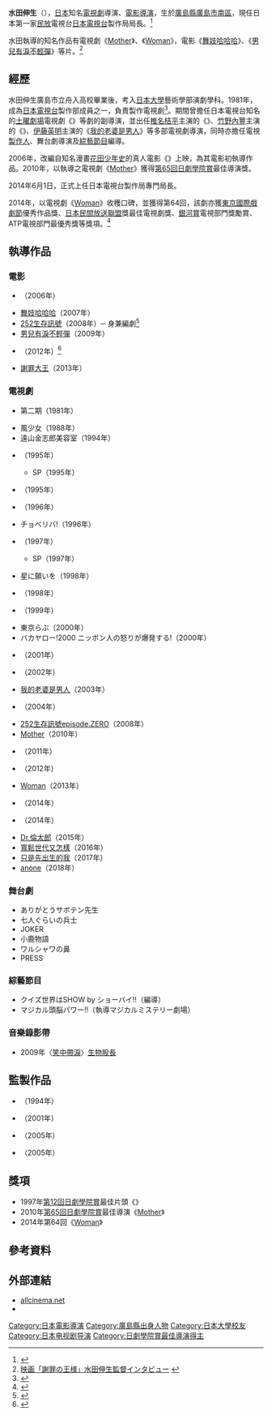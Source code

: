 {{noteTA
|G1=Movie
|G2=Show
}}
{{Infobox entertainer
|name =水田 伸生
|type =導演
|birth_date={{Birth date and age|year=1958|month=8|day=20}}
|birthplace = {{JPN}}[[廣島縣|廣島縣]][[廣島市|廣島市]][[南區_(廣島市)|南區]]
|教育程度 = [[日本大學|日本大學]]藝術學部演劇學科
|occupation=[[導演|導演]]、[[製作人|製作人]]
|活躍年代= 1981年至今
|spouse = 
|children = 
|IMDb = 2399853
|awards='''[[第12回日劇學院賞|第12回日劇學院賞]]最佳片頭'''<br>1997年《{{link-ja|愛情遊戲 (電視劇)|恋のバカンス (テレビドラマ)|愛情遊戲}}》<br>'''[[第65回日劇學院賞|第65回日劇學院賞]]最佳導演'''<br>2010年《[[Mother_(電視劇)|Mother]]》<br>'''第64回{{link-ja|藝術選獎|芸術選奨|}}{{link-ja|文部科学大臣獎|文部科學大臣賞}}'''<br>2014年《[[Woman_(電視劇)|Woman]]》
}}
{{Japanese
|japanese=水田 伸生
|kana=みずた のぶお
|romaji=Mizuta Nobuo}}

'''水田伸生'''（{{bd|1958年|8月20日|catIdx=Mizuta Nobuo}}），[[日本|日本]]知名[[日本電視劇|電視劇]]導演、[[電影導演|電影導演]]，生於[[廣島縣|廣島縣]][[廣島市|廣島市]][[南區_(廣島市)|南區]]，現任日本第一家[[民間放送|民放]]電視台[[日本電視台|日本電視台]]製作局局長。<ref>{{Cite web |url=http://eiga.com/person/84382/ |title=水田伸生Profile |accessdate=2014-12-15 |archive-date=2015-01-09 |archive-url=https://web.archive.org/web/20150109021913/http://eiga.com/person/84382/ |dead-url=no }}</ref>

水田執導的知名作品有電視劇《[[Mother_(電視劇)|Mother]]》、《[[Woman_(電視劇)|Woman]]》，電影《[[舞妓哈哈哈|舞妓哈哈哈]]》、《[[男兒有淚不輕彈|男兒有淚不輕彈]]》等片。<ref>[http://www.ytv.co.jp/interview/syazai/ 映画「謝罪の王様」水田伸生監督インタビュー] {{webarchive|url=https://web.archive.org/web/20141215051410/http://www.ytv.co.jp/interview/syazai/ |date=2014-12-15 }}</ref>

== 經歷 ==
水田伸生廣島市立舟入高校畢業後，考入[[日本大學|日本大學]]藝術學部演劇學科。1981年，成為[[日本電視台|日本電視台]]製作部成員之一，負責製作電視劇<ref>{{Cite web |url=http://mixi.jp/view_community.pl?id=2374435 |title=【監督】水田伸生【演出】 |accessdate=2014-12-15 |archive-date=2014-12-15 |archive-url=https://web.archive.org/web/20141215050729/http://mixi.jp/view_community.pl?id=2374435 |dead-url=no }}</ref>。期間曾擔任日本電視台知名的[[日本電視台週六連續劇|土曜劇場]]電視劇《{{link-ja|池中玄太80公斤|池中玄太80キロ}}》等劇的副導演，並出任[[椎名桔平|椎名桔平]]主演的《{{link-ja|情牽有緣人|お熱いのがお好き?}}》、[[竹野內豐|竹野內豐]]主演的《{{link-ja|心理醫恭介|サイコドクター}}》、[[伊藤英明|伊藤英明]]主演的《[[我的老婆是男人|我的老婆是男人]]》等多部電視劇導演，同時亦擔任電視[[製作人|製作人]]、舞台劇導演及[[綜藝節目|綜藝節目]]編導。

2006年，改編自知名漫畫[[花田少年史|花田少年史]]的真人電影《{{link-ja|花田少年史 幽靈與祕密的隧道|花田少年史 幽霊と秘密のトンネル}}》上映，為其電影初執導作品。2010年，以執導之電視劇《[[Mother_(電視劇)|Mother]]》獲得[[第65回日劇學院賞|第65回日劇學院賞]]最佳導演獎。

2014年6月1日，正式上任日本電視台製作局專門局長。

2014年，以電視劇《[[Woman_(電視劇)|Woman]]》收穫口碑，並獲得第64回{{link-ja|藝術選獎|芸術選奨|}}{{link-ja|文部科学大臣獎|文部科學大臣賞}}，該劇亦獲[[東京國際戲劇節|東京國際戲劇節]]優秀作品獎、[[日本民間放送聯盟|日本民間放送聯盟]]獎最佳電視劇獎、[[銀河賞|銀河賞]]電視部門獎勵賞、ATP電視部門最優秀獎等獎項。<ref>{{Cite web |url=http://www.ntv.co.jp/info/pressrelease/760.html |title=水田伸生チーフディレクター - プレスリリース |accessdate=2014-12-15 |archive-date=2014-04-04 |archive-url=https://web.archive.org/web/20140404174849/http://www.ntv.co.jp/info/pressrelease/760.html |dead-url=no }}</ref>

== 執導作品 ==
=== 電影 ===
*{{link-ja|花田少年史 幽靈與祕密的隧道|花田少年史 幽霊と秘密のトンネル}}（2006年）
*[[舞妓哈哈哈|舞妓哈哈哈]]（2007年）
*[[252生存訊號|252生存訊號]]（2008年）─ 身兼編劇<ref>{{Cite web |url=http://eiga.com/movie/53514/interview/4/ |title=第3回：水田伸生監督　インタビュー「一見するとパニック映画だが、我々がやりたかったのは人間ドラマ」 |accessdate=2014-12-15 |archive-date=2015-05-10 |archive-url=https://web.archive.org/web/20150510122547/http://eiga.com/movie/53514/interview/4/ |dead-url=no }}</ref>
*[[男兒有淚不輕彈|男兒有淚不輕彈]]（2009年）
*{{link-ja|繩氣娘子軍|綱引いちゃった!}}（2012年）<ref>{{Cite web |url=http://kansai.pia.co.jp/interview/cinema/2012-11/tsunahiki.html |title=『綱引いちゃった！』水田伸生監督インタビュー |accessdate=2014-12-15 |archive-date=2014-12-15 |archive-url=https://web.archive.org/web/20141215053811/http://kansai.pia.co.jp/interview/cinema/2012-11/tsunahiki.html |dead-url=no }}</ref>
*[[謝罪大王|謝罪大王]]（2013年）

=== 電視劇 ===
*{{link-ja|池中玄太80公斤|池中玄太80キロ}}第二期（1981年）
*風少女（1988年）
*遠山金志郎美容室（1994年）
*{{link-ja|二見鍾情 (電視劇)|恋も2度目なら|二見鍾情}}（1995年）
**{{link-ja|二見鍾情 (電視劇)|恋も2度目なら|二見鍾情}} SP（1995年）
*{{link-ja|不結束的夏天|終わらない夏}}（1995年）
*{{link-ja|愛的奇蹟 (電視劇)|奇跡のロマンス|愛的奇蹟}}（1996年）
*チョベリバ!（1996年）
*{{link-ja|愛情遊戲 (電視劇)|恋のバカンス (テレビドラマ)|愛情遊戲}}（1997年）
**{{link-ja|愛情遊戲 (電視劇)|恋のバカンス (テレビドラマ)|愛情遊戲}} SP（1997年）
*星に願いを（1998年）
*{{link-ja|情牽有緣人|お熱いのがお好き?}}（1998年）
*{{link-ja|甜蜜生活 (電視劇)|甘い生活。|甜蜜生活}}（1999年）
*東京らぶ（2000年）
*バカヤロー!2000 ニッポン人の怒りが爆発する!（2000年）
*{{link-ja|向井荒太的動物日記|向井荒太の動物日記～愛犬ロシナンテの災難～}}（2001年）
*{{link-ja|心理醫恭介|サイコドクター}}（2002年）
*[[我的老婆是男人|我的老婆是男人]]（2003年）
*{{link-ja|冬季運動會|冬の運動会}}（2004年）
*[[252生存訊號|252生存訊號episode.ZERO]]（2008年）
*[[Mother_(電視劇)|Mother]]（2010年）
*{{link-ja|再見我們的幼稚園|さよならぼくたちのようちえん (テレビドラマ)}}（2011年）
*{{link-ja|特官～特別國稅徵收官|トッカン -特別国税徴収官-#テレビドラマ}}（2012年）
*[[Woman_(電視劇)|Woman]]（2013年）
*{{link-ja|馬賽克日本|モザイクジャパン}}（2014年）
*{{link-ja|小花的味噌湯|はなちゃんのみそ汁}}（2014年）
*[[Dr.倫太郎|Dr.倫太郎]]（2015年）
*[[寬鬆世代又怎樣|寬鬆世代又怎樣]]（2016年）
*[[只是先出生的我|只是先出生的我]]（2017年）
*[[anone|anone]]（2018年）

=== 舞台劇 ===
*ありがとうサボテン先生
*七人ぐらいの兵士
*JOKER
*小鹿物語
*ワルシャワの鼻
*PRESS

=== 綜藝節目 ===
*クイズ世界はSHOW by ショーバイ!!（編導）
*マジカル頭脳パワー!!（執導マジカルミステリー劇場）

=== 音樂錄影帶 ===
*2009年〈[[笑中帶淚|笑中帶淚]]〉[[生物股長|生物股長]]

== 監製作品 ==
*{{link-ja|益智遊戲 (電視劇)|ザ・ワイドショー|益智遊戲}}（1994年）
*{{link-ja|永田町 (電視劇)|レッツ・ゴー!永田町|永田町}}（2001年）
*{{link-ja|歡迎光臨，患者大人|いらっしゃいませ、患者さま。}}（2005年）
*{{link-ja|MAKOTO|MAKOTO (映画)}}（2005年）

== 獎項 ==
*1997年[[第12回日劇學院賞|第12回日劇學院賞]]最佳片頭《{{link-ja|愛情遊戲 (電視劇)|恋のバカンス (テレビドラマ)|愛情遊戲}}》
*2010年[[第65回日劇學院賞|第65回日劇學院賞]]最佳導演《[[Mother_(電視劇)|Mother]]》
*2014年第64回{{link-ja|藝術選獎|芸術選奨|}}{{link-ja|文部科学大臣獎|文部科學大臣賞}}《[[Woman_(電視劇)|Woman]]》

== 參考資料 ==
{{Reflist}}

== 外部連結 ==
* [http://www.allcinema.net/prog/show_p.php?num_p=289511 allcinema.net] {{Wayback|url=http://www.allcinema.net/prog/show_p.php?num_p=289511 |date=20141216064838 }}
* {{IMDb name|2399853}}

{{DEFAULTSORT:Mizuta Nobuo}}
[[Category:日本電影導演|Category:日本電影導演]]
[[Category:廣島縣出身人物|Category:廣島縣出身人物]]
[[Category:日本大學校友|Category:日本大學校友]]
[[Category:日本电视剧导演|Category:日本电视剧导演]]
[[Category:日劇學院賞最佳導演得主|Category:日劇學院賞最佳導演得主]]